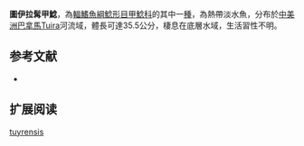 {{Speciesbox
| name = 圖伊拉髯甲鯰
| image = 
| image_width = 250px
| image_caption = 
| status = NE
| status_system = IUCN3.1
| genus = Dasyloricaria
| species = tuyrensis
| authority = Meek & Hildebrand, 1913
| synonyms = *'Loricaria tuyrensis '',Meek & Hildebrand, 1913 
}}

'''圖伊拉髯甲鯰'''，為[[輻鰭魚綱|輻鰭魚綱]][[鯰形目|鯰形目]][[甲鯰科|甲鯰科]]的其中一[[種|種]]，為熱帶淡水魚，分布於[[中美洲|中美洲]][[巴拿馬|巴拿馬]]Tuira河流域，體長可達35.5公分，棲息在底層水域，生活習性不明。
==参考文献==
*{{FishBase_species|genus=Dasyloricaria|species=tuyrensis|year=2014|month=11}}

== 扩展阅读 ==
{{refbegin}}
{{wikispecies-inline|Dasyloricaria tuyrensis|圖伊拉髯甲鯰}}
{{refend}}
{{Taxonbar|from=Q3757836}}

[[Category:髯甲鯰屬|tuyrensis]]